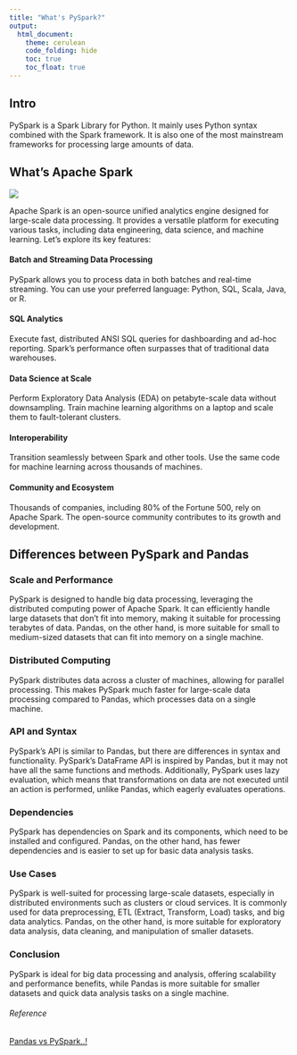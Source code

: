 ```yaml
---
title: "What's PySpark?"
output: 
  html_document: 
    theme: cerulean
    code_folding: hide
    toc: true
    toc_float: true
---
```


## Intro

PySpark is a Spark Library for Python. It mainly uses Python syntax combined with the Spark framework. It is also one of the most mainstream frameworks for processing large amounts of data.

## What's Apache Spark

![](pyspark.jpeg)

Apache Spark is an open-source unified analytics engine designed for large-scale data processing. It provides a versatile platform for executing various tasks, including data engineering, data science, and machine learning. Let’s explore its key features:

#### Batch and Streaming Data Processing

PySpark allows you to process data in both batches and real-time streaming.
You can use your preferred language: Python, SQL, Scala, Java, or R.

#### SQL Analytics

Execute fast, distributed ANSI SQL queries for dashboarding and ad-hoc reporting.
Spark’s performance often surpasses that of traditional data warehouses.

#### Data Science at Scale

Perform Exploratory Data Analysis (EDA) on petabyte-scale data without downsampling.
Train machine learning algorithms on a laptop and scale them to fault-tolerant clusters.

#### Interoperability

Transition seamlessly between Spark and other tools.
Use the same code for machine learning across thousands of machines.

#### Community and Ecosystem

Thousands of companies, including 80% of the Fortune 500, rely on Apache Spark.
The open-source community contributes to its growth and development.

## Differences between PySpark and Pandas

### Scale and Performance

PySpark is designed to handle big data processing, leveraging the distributed computing power of Apache Spark. It can efficiently handle large datasets that don't fit into memory, making it suitable for processing terabytes of data. Pandas, on the other hand, is more suitable for small to medium-sized datasets that can fit into memory on a single machine.

### Distributed Computing

PySpark distributes data across a cluster of machines, allowing for parallel processing. This makes PySpark much faster for large-scale data processing compared to Pandas, which processes data on a single machine.

### API and Syntax

PySpark's API is similar to Pandas, but there are differences in syntax and functionality. PySpark's DataFrame API is inspired by Pandas, but it may not have all the same functions and methods. Additionally, PySpark uses lazy evaluation, which means that transformations on data are not executed until an action is performed, unlike Pandas, which eagerly evaluates operations.

### Dependencies

PySpark has dependencies on Spark and its components, which need to be installed and configured. Pandas, on the other hand, has fewer dependencies and is easier to set up for basic data analysis tasks.

### Use Cases

PySpark is well-suited for processing large-scale datasets, especially in distributed environments such as clusters or cloud services. It is commonly used for data preprocessing, ETL (Extract, Transform, Load) tasks, and big data analytics. Pandas, on the other hand, is more suitable for exploratory data analysis, data cleaning, and manipulation of smaller datasets.

### Conclusion
PySpark is ideal for big data processing and analysis, offering scalability and performance benefits, while Pandas is more suitable for smaller datasets and quick data analysis tasks on a single machine.

###### Reference

[Pandas vs PySpark..!](https://medium.com/geekculture/pandas-vs-pyspark-fe110c266e5c#:~:text=PySpark%20allows%20for%20parallel%20processing,data%20from%20local%20file%20systems.)